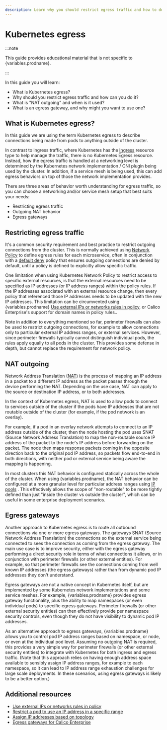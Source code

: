 ```yaml
---
description: Learn why you should restrict egress traffic and how to do it.
---
```


# Kubernetes egress

:::note

This guide provides educational material that is not specific to {variables.prodname}.

:::

In this guide you will learn:

- What is Kubernetes egress?
- Why should you restrict egress traffic and how can you do it?
- What is "NAT outgoing" and when is it used?
- What is an egress gateway, and why might you want to use one?

## What is Kubernetes egress?

In this guide we are using the term Kubernetes egress to describe connections being made from pods to anything outside of the cluster.

In contrast to ingress traffic, where Kubernetes has the [Ingress](about-kubernetes-ingress.mdx)
resource type to help manage the traffic, there is no Kubernetes Egress resource. Instead, how the egress traffic is
handled at a networking level is determined by the Kubernetes network implementation / CNI plugin being used by the
cluster. In addition, if a service mesh is being used, this can add egress behaviors on top of those the
network implementation provides.

There are three areas of behavior worth understanding for egress traffic, so you can choose a networking and/or service
mesh setup that best suits your needs:

- Restricting egress traffic
- Outgoing NAT behavior
- Egress gateways

## Restricting egress traffic

It's a common security requirement and best practice to restrict outgoing connections from the cluster. This is normally
achieved using [Network Policy](about-network-policy.mdx) to define egress rules for each
microservice, often in conjunction with a [default deny](about-network-policy.mdx#default-deny)
policy that ensures outgoing connections are denied by default, until a policy is defined to explicitly allow specific
traffic.

One limitation when using Kubernetes Network Policy to restrict access to specific external resources, is that the external
resources need to be specified as IP addresses (or IP address ranges) within the policy rules. If the IP addresses
associated with an external resource change, then every policy that referenced those IP addresses needs to be updated with
the new IP addresses. This limitation can be circumvented using {variables.prodname} [Use external IPs or networks rules in policy](network-policy/policy-rules/external-ips-policy.mdx), or Calico Enterprise's support for domain names in policy rules..

Note in addition to everything mentioned so far, perimeter firewalls can also be used to restrict outgoing connections,
for example to allow connections only to particular external IP address ranges, or external services. However, since
perimeter firewalls typically cannot distinguish individual pods, the rules apply equally to all pods in the cluster.
This provides some defense in depth, but cannot replace the requirement for network policy.

## NAT outgoing

Network Address Translation ([NAT](https://en.wikipedia.org/wiki/Network_address_translation)) is the process of mapping an IP address in a packet
to a different IP address as the packet passes through the device performing the NAT. Depending on the use case, NAT can
apply to the source or destination IP address, or to both addresses.

In the context of Kubernetes egress, NAT is used to allow pods to connect to services outside of the cluster if the pods
have IP addresses that are not routable outside of the cluster (for example, if the pod network is an overlay).

For example, if a pod in an overlay network attempts to connect to an IP address outside of the cluster, then the
node hosting the pod uses SNAT (Source Network Address Translation) to map the non-routable source IP address of the
packet to the node's IP address before forwarding on the packet. The node then maps response packets coming in the
opposite direction back to the original pod IP address, so packets flow end-to-end in both directions, with neither
pod or external service being aware the mapping is happening.

In most clusters this NAT behavior is configured statically across the whole of the cluster. When using
{variables.prodname}, the NAT behavior can be configured at a more granular level for particular address ranges using [IP pools](../../reference/resources/ippool.mdx)
. This effectively allows the scope of "non-routable" to be more
tightly defined than just "inside the cluster vs outside the cluster", which can be useful in some enterprise deployment
scenarios.

## Egress gateways

Another approach to Kubernetes egress is to route all outbound connections via one or more egress gateways. The gateways
SNAT (Source Network Address Translation) the connections so the external service being connected to sees the connection
as coming from the egress gateway. The main use case is to improve security, either with the egress gateway performing a
direct security role in terms of what connections it allows, or in conjunction with perimeter firewalls (or other
external entities). For example, so that perimeter firewalls see the connections coming from well known IP
addresses (the egress gateways) rather than from dynamic pod IP addresses they don't understand.

Egress gateways are not a native concept in Kubernetes itself, but are implemented by some Kubernetes network
implementations and some service meshes. For example, {variables.prodname} provides egress gateway functionality, plus the
ability to map namespaces (or even individual pods) to specific egress gateways. Perimeter firewalls (or other external
security entities) can then effectively provide per namespace security controls, even though they do not have visibility
to dynamic pod IP addresses.

As an alternative approach to egress gateways, {variables.prodname} allows you to control pod IP address ranges based on
namespace, or node, or even at the individual pod level. Assuming no outgoing NAT is required, this provides a very
simple way for perimeter firewalls (or other external security entities) to integrate with Kubernetes for both ingress
and egress traffic. (Note that this approach relies on having enough address space available to sensibly assign IP
address ranges, for example to each namespace, so it can lead to IP address range exhaustion challenges for large scale
deployments. In these scenarios, using egress gateways is likely to be a better option.)

## Additional resources

- [Use external IPs or networks rules in policy](/network-policy/policy-rules/external-ips-policy.mdx)
- [Restrict a pod to use an IP address in a specific range](../../networking/ipam/legacy-firewalls.mdx)
- [Assign IP addresses based on topology](../../networking/ipam/assign-ip-addresses-topology.mdx)
- [Egress gateways for Calico Enterprise](/calico-enterprise/latest/networking/egress/)
